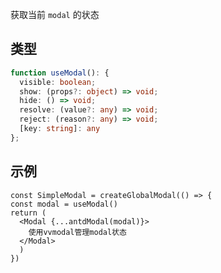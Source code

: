 获取当前 `modal` 的状态

## 类型

```ts
function useModal(): {
  visible: boolean;
  show: (props?: object) => void;
  hide: () => void;
  resolve: (value?: any) => void;
  reject: (reason?: any) => void;
  [key: string]: any
};
```

## 示例
```tsx
const SimpleModal = createGlobalModal(() => {
const modal = useModal()
return (
  <Modal {...antdModal(modal)}>
    使用vvmodal管理modal状态
  </Modal>
  )
})
```
